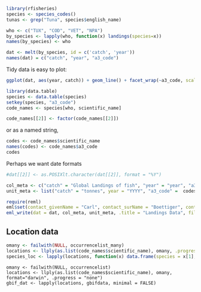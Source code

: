 ```r
library(rfisheries)
species <- species_codes()
tunas <- grep("Tuna", species$english_name)
```

```r
who <- c("TUX", "COD", "VET", "NPA")
by_species <- lapply(who, function(x) landings(species=x))
names(by_species) <- who
```

```r
dat <- melt(by_species, id = c('catch', 'year'))
names(dat) = c("catch", "year", "a3_code")
```

Tidy data is easy to plot:

```r
ggplot(dat, aes(year, catch)) + geom_line() + facet_wrap(~a3_code, scales="free_y")
```




```r
library(data.table)
species <- data.table(species)
setkey(species, "a3_code")
code_names <- species[who, scientific_name]
```

```r
code_names[[2]] <- factor(code_names[[2]])
```


or as a named string,

```r
codes <- code_names$scientific_name
names(codes) <- code_names$a3_code
codes
```

Perhaps we want date formats

```r
#dat[[2]] <- as.POSIXlt.character(dat[[2]], format = "%Y")
```


```r
col_meta <- c("catch" = "Global Landings of fish", "year" = "year", "a3_code" = "3 digit country code")
unit_meta <- list("catch" = "tonnes", year = "YYYY", "a3_code" =  codes)
```

```r
require(reml)
eml$set(contact_givenName = "Carl", contact_surName = "Boettiger", contact_email = "cboettig@ropensci.org")
eml_write(dat = dat, col_meta, unit_meta, .title = "Landings Data", file = "landings.xml", file_description = "Landings data for several species by year, from the OpenFisheries database")
```




## Location data

```r
omany <- failwith(NULL, occurrencelist_many)
locations <- llply(as.list(code_names$scientific_name), omany, .progress = "none")
species_loc <- lapply(locations, function(x) data.frame(species = x[1], Lat = x[3], Long = x[4]))
```

```
omany <- failwith(NULL, occurrencelist)
locations <- llply(as.list(code_names$scientific_name), omany, format="darwin", .progress = "none")
gbif_dat <- lapply(locations, gbifdata, minimal = FALSE)
```




